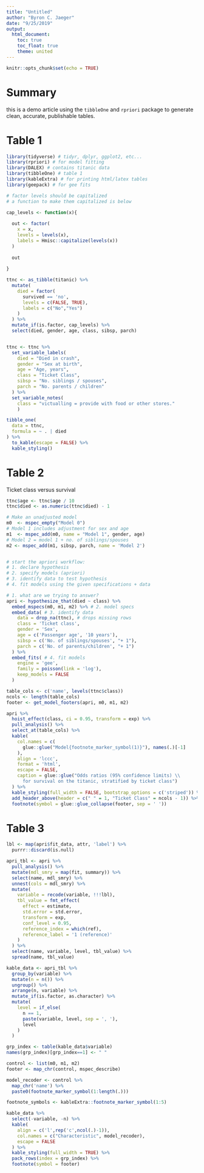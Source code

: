 ```yaml
---
title: "Untitled"
author: "Byron C. Jaeger"
date: "9/25/2019"
output: 
  html_document:
    toc: true
    toc_float: true
    theme: united
---
```


```r
knitr::opts_chunk$set(echo = TRUE)
```

# Summary

this is a demo article using the `tibbleOne` and `rpriori` package to generate clean, accurate, publishable tables.

# Table 1

```r

library(tidyverse) # tidyr, dplyr, ggplot2, etc...
library(rpriori) # for model fitting
library(DALEX) # contains titanic data
library(tibbleOne) # table 1
library(kableExtra) # for printing html/latex tables
library(geepack) # for gee fits

# factor levels should be capitalized
# a function to make them capitalized is below

cap_levels <- function(x){
  
  out <- factor(
    x = x,
    levels = levels(x),
    labels = Hmisc::capitalize(levels(x))
  )
  
  out
  
}

ttnc <- as_tibble(titanic) %>% 
  mutate(
    died = factor(
      survived == 'no',
      levels = c(FALSE, TRUE),
      labels = c("No","Yes")
    )
  ) %>% 
  mutate_if(is.factor, cap_levels) %>% 
  select(died, gender, age, class, sibsp, parch)


ttnc <- ttnc %>% 
  set_variable_labels(
    died = "Died in crash",
    gender = "Sex at birth",
    age = "Age, years",
    class = "Ticket Class",
    sibsp = "No. siblings / spouses",
    parch = "No. parents / children"
  ) %>% 
  set_variable_notes(
    class = "victualling = provide with food or other stores."
    )

tibble_one(
  data = ttnc, 
  formula = ~ . | died
) %>% 
  to_kable(escape = FALSE) %>% 
  kable_styling()

```


# Table 2

Ticket class versus survival

```r

ttnc$age <- ttnc$age / 10
ttnc$died <- as.numeric(ttnc$died) - 1

# Make an unadjusted model
m0  <- mspec_empty("Model 0")
# Model 1 includes adjustment for sex and age
m1  <- mspec_add(m0, name = "Model 1", gender, age)
# Model 2 = model 1 + no. of siblings/spouses
m2 <- mspec_add(m1, sibsp, parch, name = 'Model 2')


# start the apriori workflow:
# 1. declare hypothesis
# 2. specify models (apriori)
# 3. identify data to test hypothesis
# 4. fit models using the given specifications + data

# 1. what are we trying to answer?
apri <- hypothesize_that(died ~ class) %>% 
  embed_mspecs(m0, m1, m2) %>% # 2. model specs
  embed_data( # 3. identify data
    data = drop_na(ttnc), # drops missing rows
    class = 'Ticket class',
    gender = 'Sex',
    age = c('Passenger age', '10 years'), 
    sibsp = c('No. of siblings/spouses', "+ 1"),
    parch = c('No. of parents/children', "+ 1")
  ) %>% 
  embed_fits( # 4. fit models
    engine = 'gee', 
    family = poisson(link = 'log'),
    keep_models = FALSE
  )

table_cols <- c('name', levels(ttnc$class))
ncols <- length(table_cols)
footer <- get_model_footers(apri, m0, m1, m2)

apri %>% 
  hoist_effect(class, ci = 0.95, transform = exp) %>% 
  pull_analysis() %>% 
  select_at(table_cols) %>% 
  kable(
    col.names = c(
      glue::glue("Model{footnote_marker_symbol(1)}"), names(.)[-1]
    ), 
    align = 'lccc', 
    format = 'html',
    escape = FALSE,
    caption = glue::glue("Odds ratios (95% confidence limits) \\
      for survival on the titanic, stratified by ticket class")
  ) %>% 
  kable_styling(full_width = FALSE, bootstrap_options = c('striped')) %>% 
  add_header_above(header = c(" " = 1, "Ticket Class" = ncols - 1)) %>% 
  footnote(symbol = glue::glue_collapse(footer, sep = ' '))

```


# Table 3

```r

lbl <- map(apri$fit_data, attr, 'label') %>% 
  purrr::discard(is.null)

apri_tbl <- apri %>%
  pull_analysis() %>% 
  mutate(mdl_smry = map(fit, summary)) %>% 
  select(name, mdl_smry) %>% 
  unnest(cols = mdl_smry) %>% 
  mutate(
    variable = recode(variable, !!!lbl),
    tbl_value = fmt_effect(
      effect = estimate,
      std.error = std.error,
      transform = exp,
      conf_level = 0.95,
      reference_index = which(ref),
      reference_label = '1 (reference)'
    )
  ) %>% 
  select(name, variable, level, tbl_value) %>% 
  spread(name, tbl_value) 

kable_data <- apri_tbl %>% 
  group_by(variable) %>% 
  mutate(n = n()) %>% 
  ungroup() %>% 
  arrange(n, variable) %>% 
  mutate_if(is.factor, as.character) %>% 
  mutate(
    level = if_else(
      n == 1,
      paste(variable, level, sep = ', '), 
      level
    )
  )

grp_index <- table(kable_data$variable)
names(grp_index)[grp_index==1] <- " "

control <- list(m0, m1, m2)
footer <- map_chr(control, mspec_describe)

model_recoder <- control %>% 
  map_chr('name') %>% 
  paste0(footnote_marker_symbol(1:length(.)))

footnote_symbols <- kableExtra::footnote_marker_symbol(1:5)

kable_data %>% 
  select(-variable, -n) %>% 
  kable(
    align = c('l',rep('c',ncol(.)-1)),
    col.names = c("Characteristic", model_recoder),
    escape = FALSE
  ) %>% 
  kable_styling(full_width = TRUE) %>% 
  pack_rows(index = grp_index) %>% 
  footnote(symbol = footer)


```

